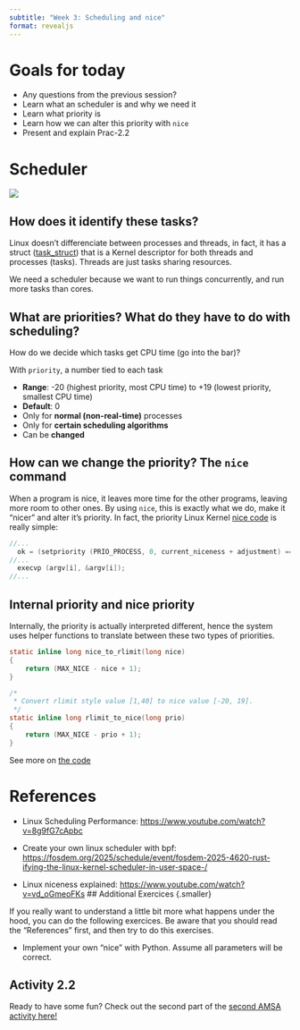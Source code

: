 ```yaml
---
subtitle: "Week 3: Scheduling and nice"
format: revealjs
---
```


# Goals for today

-   Any questions from the previous session?
-   Learn what an scheduler is and why we need it
-   Learn what priority is
-   Learn how we can alter this priority with `nice`
-   Present and explain Prac-2.2

# Scheduler
![](images/paste-1.png){fig-align="center"}

## How does it identify these tasks?{.smaller}
Linux doesn't differenciate between processes and threads, in fact, it has a struct ([task_struct](https://elixir.bootlin.com/linux/v6.16.4/source/include/linux/sched.h#L812)) that is a Kernel descriptor for both threads and processes (tasks). Threads are just tasks sharing resources.

We need a scheduler because we want to run things concurrently, and run more tasks than cores.

## What are priorities? What do they have to do with scheduling?{.smaller}
How do we decide which tasks get CPU time (go into the bar)?

With `priority`, a number tied to each task

- __Range__: -20 (highest priority, most CPU time) to +19 (lowest priority, smallest CPU time)
- __Default__: 0
- Only for __normal (non-real-time)__ processes
- Only for __certain scheduling algorithms__
- Can be __changed__

## How can we change the priority? The `nice` command{.smaller}
When a program is nice, it leaves more time for the other programs, leaving more room to other ones.
By using `nice`, this is exactly what we do, make it "nicer" and alter it's priority.
In fact, the priority Linux Kernel [nice code](https://github.com/coreutils/coreutils/blob/master/src/nice.c#L44) is really simple:
``` .c
//...
  ok = (setpriority (PRIO_PROCESS, 0, current_niceness + adjustment) == 0); // Syscall to setpriority
//...
  execvp (argv[i], &argv[i]);
//...
```

## Internal priority and nice priority
Internally, the priority is actually interpreted different, hence the system uses helper functions to translate between these two types of priorities.

``` .c
static inline long nice_to_rlimit(long nice)
{
	return (MAX_NICE - nice + 1);
}

/*
 * Convert rlimit style value [1,40] to nice value [-20, 19].
 */
static inline long rlimit_to_nice(long prio)
{
	return (MAX_NICE - prio + 1);
}
```

See more on [the code](https://elixir.bootlin.com/linux/v6.16.4/source/include/linux/sched/prio.h#L28)

# References {.smaller}

-   Linux Scheduling Performance: <https://www.youtube.com/watch?v=8g9fG7cApbc>

-   Create your own linux scheduler with bpf: <https://fosdem.org/2025/schedule/event/fosdem-2025-4620-rust-ifying-the-linux-kernel-scheduler-in-user-space-/>

-   Linux niceness explained: <https://www.youtube.com/watch?v=vd_oGmeoFKs>
## Additional Exercices {.smaller}

If you really want to understand a little bit more what happens under the hood, you can do the following exercices. Be aware that you should read the "References" first, and then try to do this exercises.

-   Implement your own "nice" with Python. Assume all parameters will be correct.

## Activity 2.2 {.smaller}

Ready to have some fun? Check out the second part of the [second AMSA activity here!](/activities/act-2.qmd)